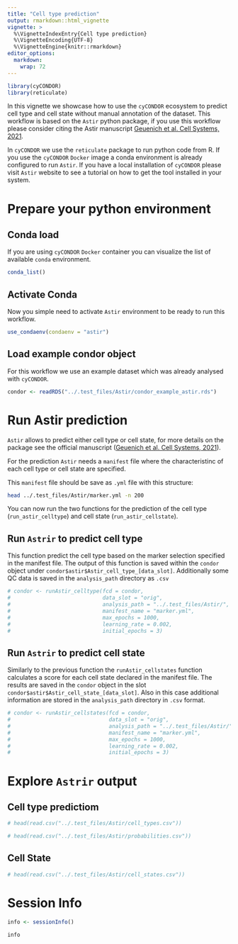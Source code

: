 ```yaml
---
title: "Cell type prediction"
output: rmarkdown::html_vignette
vignette: >
  %\VignetteIndexEntry{Cell type prediction}
  %\VignetteEncoding{UTF-8}
  %\VignetteEngine{knitr::rmarkdown}
editor_options: 
  markdown: 
    wrap: 72
---
```


```r
library(cyCONDOR)
library(reticulate)
```

In this vignette we showcase how to use the `cyCONDOR` ecosystem to predict cell type and cell state without manual annotation of the dataset. This workflow is based on the `Astir` python package, if you use this workflow please consider citing the Astir manuscript [Geuenich et al. Cell Systems, 2021](https://www.sciencedirect.com/science/article/pii/S2405471221003355).

In `cyCONDOR` we use the `reticulate` package to run python code from R. If you use the `cyCONDOR` `Docker` image a conda environment is already configured to run `Astir`. If you have a local installation of `cyCONDOR` please visit `Astir` website to see a tutorial on how to get the tool installed in your system.

# Prepare your python environment

## Conda load
If you are using `cyCONDOR` `Docker` container you can visualize the list of available `conda` environment. 

```r
conda_list()
```
## Activate Conda

Now you simple need to activate `Astir` environment to be ready to run this workflow.

```r
use_condaenv(condaenv = "astir")
```

## Load example condor object

For this workflow we use an example dataset which was already analysed with `cyCONDOR`.

```r
condor <- readRDS("../.test_files/Astir/condor_example_astir.rds")
```

# Run Astir prediction

`Astir` allows to predict either cell type or cell state, for more details on the package see the official manuscript ([Geuenich et al. Cell Systems, 2021](https://www.sciencedirect.com/science/article/pii/S2405471221003355)).

For the prediction `Astir` needs a `manifest` file where the characteristinc of each cell type or cell state are specified.

This `manifest` file should be save as `.yml` file with this structure:

```bash
head ../.test_files/Astir/marker.yml -n 200
```

You can now run the two functions for the prediction of the cell type (`run_astir_celltype`) and cell state (`run_astir_cellstate`).

## Run `Astrir` to predict cell type

This function predict the cell type based on the marker selection specified in the manifest file. The output of this function is saved within the `condor` object under `condor$astir$Astir_cell_type_[data_slot]`. Additionally some QC data is saved in the `analysis_path` directory as `.csv`

```r
# condor <- runAstir_celltype(fcd = condor, 
#                             data_slot = "orig",
#                             analysis_path = "../.test_files/Astir/",
#                             manifest_name = "marker.yml", 
#                             max_epochs = 1000, 
#                             learning_rate = 0.002, 
#                             initial_epochs = 3)
```

## Run `Astrir` to predict cell state

Similarly to the previous function the `runAstir_cellstates` function calculates a score for each cell state declared in the manifest file. The results are saved in the `condor` object in the slot `condor$astir$Astir_cell_state_[data_slot]`. Also in this case additional information are stored in the `analysis_path` directory in `.csv` format.

```r
# condor <- runAstir_cellstates(fcd = condor, 
#                               data_slot = "orig",
#                               analysis_path = "../.test_files/Astir/",
#                               manifest_name = "marker.yml", 
#                               max_epochs = 1000, 
#                               learning_rate = 0.002, 
#                               initial_epochs = 3)
```

# Explore `Astrir` output

## Cell type predictiom

```r
# head(read.csv("../.test_files/Astir/cell_types.csv"))
```

```r
# head(read.csv("../.test_files/Astir/probabilities.csv"))
```

## Cell State

```r
# head(read.csv("../.test_files/Astir/cell_states.csv"))
```

# Session Info
```r
info <- sessionInfo()

info
```
